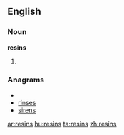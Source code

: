 ==English==

===Noun===
'''resins'''

# {{plural of|resin}}

===Anagrams===
* {{alphagram|einrss}}
* [[rinses#English|rinses]]
* [[sirens#English|sirens]]

[[ar:resins]]
[[hu:resins]]
[[ta:resins]]
[[zh:resins]]